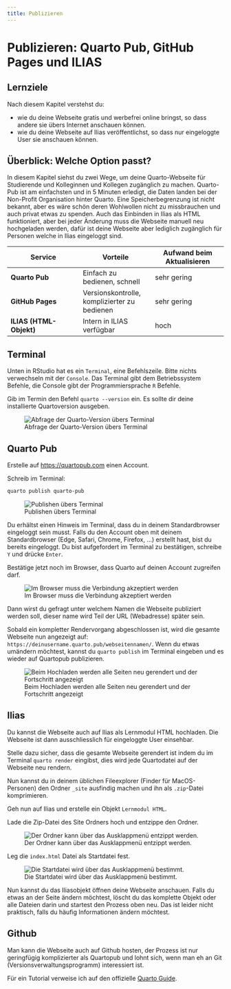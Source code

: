 ```yaml
---
title: Publizieren
---
```


# Publizieren: Quarto Pub, GitHub Pages und ILIAS

:::{.callout-note}
## Lernziele

Nach diesem Kapitel verstehst du:

- wie du deine Webseite gratis und werbefrei online bringst, so dass andere sie übers Internet anschauen können.
- wie du deine Webseite auf Ilias veröffentlichst, so dass nur eingeloggte User sie anschauen können.

:::


## Überblick: Welche Option passt?

In diesem Kapitel siehst du zwei Wege, um deine Quarto-Webseite für Studierende und Kolleginnen und Kollegen zugänglich zu machen. Quarto-Pub ist am einfachsten und in 5 Minuten erledigt, die Daten landen bei der Non-Profit Organisation hinter Quarto. Eine Speicherbegrenzung ist nicht bekannt, aber es wäre schön deren Wohlwollen nicht zu missbrauchen und auch privat etwas zu spenden.  Auch das Einbinden in Ilias als HTML funktioniert, aber bei jeder Änderung muss die Webseite manuell neu hochgeladen werden, dafür ist deine Webseite aber lediglich zugänglich für Personen welche in Ilias eingeloggt sind.

| Service | Vorteile | Aufwand beim Aktualisieren |
|---|---|---|
| **Quarto Pub** | Einfach zu bedienen, schnell | sehr gering|
| **GitHub Pages** | Versionskontrolle, komplizierter zu bedienen | sehr gering |
| **ILIAS (HTML-Objekt)** | Intern in ILIAS verfügbar | hoch |

## Terminal

Unten in RStudio hat es ein `Terminal`, eine Befehlszeile. Bitte nichts verwechseln mit der `Console`. Das Terminal gibt dem Betriebssystem Befehle, die Console gibt der Programmiersprache `R` Befehle.

Gib im Termin den Befehl `quarto --version` ein. Es sollte dir deine installierte Quartoversion ausgeben.

![Abfrage der Quarto-Version übers Terminal](screenshots/rstudio_terminal_version.png){#fig-ver}

## Quarto Pub

Erstelle auf [https://quartopub.com](https://quartopub.com) einen Account.

Schreib im Terminal: 
```bash
quarto publish quarto-pub
```

![Publishen übers Terminal](screenshots/rstudio_publish_pub.png){#fig-ver}

Du erhältst einen Hinweis im Terminal, dass du in deinem Standardbrowser eingeloggt sein musst. Falls du den Account oben mit deinem Standardbrowser (Edge, Safari, Chrome, Firefox, ...) erstellt hast, bist du bereits eingeloggt. Du bist aufgefordert im Terminal zu bestätigen, schreibe `Y` und drücke `Enter`.

Bestätige jetzt noch im Browser, dass Quarto auf deinen Account zugreifen darf.

![Im Browser muss die Verbindung akzeptiert werden](screenshots/rstudio_publish_pub_accept.png){#fig-ver}

Dann wirst du gefragt unter welchem Namen die Webseite publiziert werden soll, dieser name wird Teil der URL (Webadresse) später sein.

Sobald ein kompletter Rendervorgang abgeschlossen ist, wird die gesamte Webseite nun angezeigt auf: `https://deinusername.quarto.pub/webseitennamen/`. Wenn du etwas umändern möchtest, kannst du `quarto publish` im Terminal eingeben und es wieder auf Quartopub publizieren.

![Beim Hochladen werden alle Seiten neu gerendert und der Fortschritt angezeigt](screenshots/rstudio_knitted.png){#fig-ver}

## Ilias

Du kannst die Webseite auch auf Ilias als Lernmodul HTML hochladen. Die Webseite ist dann ausschliesslich für eingeloggte User einsehbar.

Stelle dazu sicher, dass die gesamte Webseite gerendert ist indem du im Terminal `quarto render` eingibst, dies wird jede Quartodatei auf der Webseite neu rendern.

Nun kannst du in deinem üblichen Fileexplorer (Finder für MacOS-Personen) den Ordner `_site` ausfindig machen und ihn als `.zip`-Datei komprimieren.

Geh nun auf Ilias und erstelle ein Objekt `Lernmodul HTML`.

Lade die Zip-Datei des Site Ordners hoch und entzippe den Ordner.

![Der Ordner kann über das Ausklappmenü entzippt werden.](screenshots/ilias_entzippen.png){#fig-ver}

Leg die `index.html` Datei als Startdatei fest.

![Die Startdatei wird über das Ausklappmenü bestimmt.](screenshots/ilias_startdatei.png){#fig-ver}

Nun kannst du das Iliasobjekt öffnen deine Webseite anschauen. Falls du etwas an der Seite ändern möchtest, löscht du das komplette Objekt oder alle Dateien darin und startest den Prozess oben neu. Das ist leider nicht praktisch, falls du häufig Informationen ändern möchtest.

## Github

Man kann die Webseite auch auf Github hosten, der Prozess ist nur geringfügig komplizierter als Quartopub und lohnt sich, wenn man eh an Git (Versionsverwaltungsprogramm) interessiert ist.

Für ein Tutorial verweise ich auf den offizielle [Quarto Guide](https://quarto.org/docs/publishing/github-pages.html).